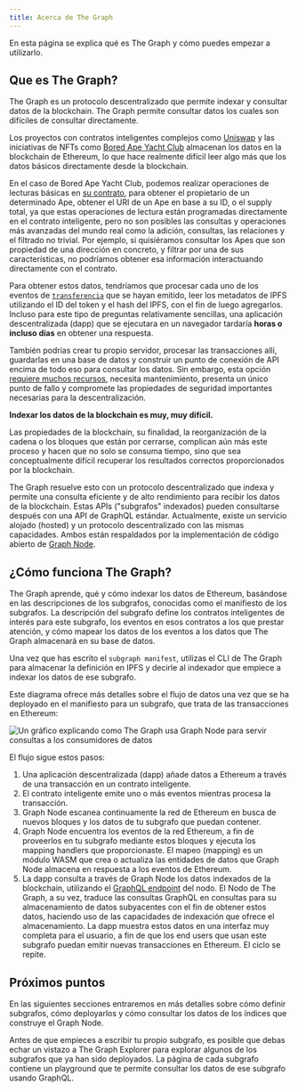 ```yaml
---
title: Acerca de The Graph
---
```


En esta página se explica qué es The Graph y cómo puedes empezar a utilizarlo.

## Que es The Graph?

The Graph es un protocolo descentralizado que permite indexar y consultar datos de la blockchain. The Graph permite consultar datos los cuales son difíciles de consultar directamente.

Los proyectos con contratos inteligentes complejos como [Uniswap](https://uniswap.org/) y las iniciativas de NFTs como [Bored Ape Yacht Club](https://boredapeyachtclub.com/) almacenan los datos en la blockchain de Ethereum, lo que hace realmente difícil leer algo más que los datos básicos directamente desde la blockchain.

En el caso de Bored Ape Yacht Club, podemos realizar operaciones de lecturas básicas en [su contrato](https://etherscan.io/address/0xbc4ca0eda7647a8ab7c2061c2e118a18a936f13d#code), para obtener el propietario de un determinado Ape, obtener el URI de un Ape en base a su ID, o el supply total, ya que estas operaciones de lectura están programadas directamente en el contrato inteligente, pero no son posibles las consultas y operaciones más avanzadas del mundo real como la adición, consultas, las relaciones y el filtrado no trivial. Por ejemplo, si quisiéramos consultar los Apes que son propiedad de una dirección en concreto, y filtrar por una de sus características, no podríamos obtener esa información interactuando directamente con el contrato.

Para obtener estos datos, tendríamos que procesar cada uno de los eventos de [`transferencia`](https://etherscan.io/address/0xbc4ca0eda7647a8ab7c2061c2e118a18a936f13d#code#L1746) que se hayan emitido, leer los metadatos de IPFS utilizando el ID del token y el hash del IPFS, con el fin de luego agregarlos. Incluso para este tipo de preguntas relativamente sencillas, una aplicación descentralizada (dapp) que se ejecutara en un navegador tardaría **horas o incluso días** en obtener una respuesta.

También podrías crear tu propio servidor, procesar las transacciones allí, guardarlas en una base de datos y construir un punto de conexión de API encima de todo eso para consultar los datos. Sin embargo, esta opción [requiere muchos recursos](/network/benefits/), necesita mantenimiento, presenta un único punto de fallo y compromete las propiedades de seguridad importantes necesarias para la descentralización.

**Indexar los datos de la blockchain es muy, muy difícil.**

Las propiedades de la blockchain, su finalidad, la reorganización de la cadena o los bloques que están por cerrarse, complican aún más este proceso y hacen que no solo se consuma tiempo, sino que sea conceptualmente difícil recuperar los resultados correctos proporcionados por la blockchain.

The Graph resuelve esto con un protocolo descentralizado que indexa y permite una consulta eficiente y de alto rendimiento para recibir los datos de la blockchain. Estas APIs ("subgrafos" indexados) pueden consultarse después con una API de GraphQL estándar. Actualmente, existe un servicio alojado (hosted) y un protocolo descentralizado con las mismas capacidades. Ambos están respaldados por la implementación de código abierto de [Graph Node](https://github.com/graphprotocol/graph-node).

## ¿Cómo funciona The Graph?

The Graph aprende, qué y cómo indexar los datos de Ethereum, basándose en las descripciones de los subgrafos, conocidas como el manifiesto de los subgrafos. La descripción del subgrafo define los contratos inteligentes de interés para este subgrafo, los eventos en esos contratos a los que prestar atención, y cómo mapear los datos de los eventos a los datos que The Graph almacenará en su base de datos.

Una vez que has escrito el `subgraph manifest`, utilizas el CLI de The Graph para almacenar la definición en IPFS y decirle al indexador que empiece a indexar los datos de ese subgrafo.

Este diagrama ofrece más detalles sobre el flujo de datos una vez que se ha deployado en el manifiesto para un subgrafo, que trata de las transacciones en Ethereum:

![Un gráfico explicando como The Graph usa Graph Node para servir consultas a los consumidores de datos](/img/graph-dataflow.png)

El flujo sigue estos pasos:

1. Una aplicación descentralizada (dapp) añade datos a Ethereum a través de una transacción en un contrato inteligente.
2. El contrato inteligente emite uno o más eventos mientras procesa la transacción.
3. Graph Node escanea continuamente la red de Ethereum en busca de nuevos bloques y los datos de tu subgrafo que puedan contener.
4. Graph Node encuentra los eventos de la red Ethereum, a fin de proveerlos en tu subgrafo mediante estos bloques y ejecuta los mapping handlers que proporcionaste. El mapeo (mapping) es un módulo WASM que crea o actualiza las entidades de datos que Graph Node almacena en respuesta a los eventos de Ethereum.
5. La dapp consulta a través de Graph Node los datos indexados de la blockchain, utilizando el [GraphQL endpoint](https://graphql.org/learn/) del nodo. El Nodo de The Graph, a su vez, traduce las consultas GraphQL en consultas para su almacenamiento de datos subyacentes con el fin de obtener estos datos, haciendo uso de las capacidades de indexación que ofrece el almacenamiento. La dapp muestra estos datos en una interfaz muy completa para el usuario, a fin de que los end users que usan este subgrafo puedan emitir nuevas transacciones en Ethereum. El ciclo se repite.

## Próximos puntos

En las siguientes secciones entraremos en más detalles sobre cómo definir subgrafos, cómo deployarlos y cómo consultar los datos de los índices que construye el Graph Node.

Antes de que empieces a escribir tu propio subgrafo, es posible que debas echar un vistazo a The Graph Explorer para explorar algunos de los subgrafos que ya han sido deployados. La página de cada subgrafo contiene un playground que te permite consultar los datos de ese subgrafo usando GraphQL.

